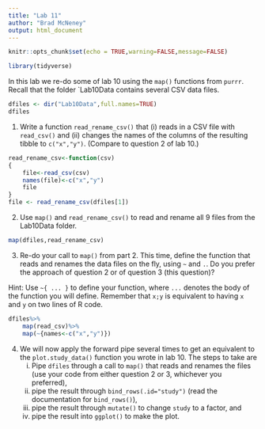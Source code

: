 ```yaml
---
title: "Lab 11"
author: "Brad McNeney"
output: html_document
---
```


```r
knitr::opts_chunk$set(echo = TRUE,warning=FALSE,message=FALSE)
```

```r
library(tidyverse)
```

In this lab we re-do some of lab 10
using the `map()` functions from `purrr`.
Recall that the folder `Lab10Data contains several CSV data files.

```r
dfiles <- dir("Lab10Data",full.names=TRUE)
dfiles
```

1. Write a function `read_rename_csv()` 
that (i) reads in a CSV file with `read_csv()`
and (ii) changes the names of the columns
of the resulting tibble to `c("x","y")`.
(Compare to question 2 of lab 10.)
```r
read_rename_csv<-function(csv)
{
    file<-read_csv(csv)
    names(file)<-c("x","y")
    file
}
file <- read_rename_csv(dfiles[1])
```


2. Use `map()` and `read_rename_csv()`
to read and rename all 9 
files from the Lab10Data folder.
```r
map(dfiles,read_rename_csv)
```


3. Re-do your call to `map()` from part 2.
This time, define the function that reads 
and renames the data files on the fly, 
using  `~` and `.`. 
Do you prefer the approach of question 2 or
of question 3 (this question)?

Hint: Use 
`~{ ... }` to define your function, where
`...` denotes the body of the function you will
define. Remember that `x;y` is equivalent 
to having `x` and `y` on two lines of R code.

```r
dfiles%>%
    map(read_csv)%>%
    map(~{names<-c("x","y")})
```


4. We will now apply the forward pipe several times
to get an equivalent to the `plot.study_data()` function 
you wrote in lab 10. The steps to take are
    i. Pipe `dfiles` through a call to  `map()` that 
    reads and renames the files (use your code from either
    question 2 or 3, whichever you preferred),
    ii. pipe the result through `bind_rows(.id="study")`
    (read the documentation for `bind_rows()`),
    iii. pipe the result through `mutate()` to 
    change `study` to a factor, and 
    iv. pipe the result into `ggplot()` to make the plot.
    